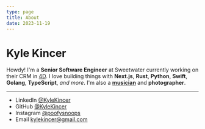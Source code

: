 ```yaml
---
type: page
title: About
date: 2023-11-19
---
```


# Kyle Kincer

Howdy! I'm a **Senior Software Engineer** at Sweetwater currently working on their CRM in [4D](https://developer.4d.com/docs/Concepts/about). I love building things with **Next.js**, **Rust**, **Python**, **Swift**, **Golang**, **TypeScript**, _and more_. I'm also a [**musician**](https://www.youtube.com/channel/UC4akIP22tgc7IMBWKneUZwQ) and **photographer**.

---

- LinkedIn [@KyleKincer](https://www.linkedin.com/in/kyle-kincer/)
- GitHub [@KyleKincer](https://github.com/KyleKincer)
- Instagram [@poofysnoops](https://instagram.com/poofysnoops)
- Email kylekincer@gmail.com
